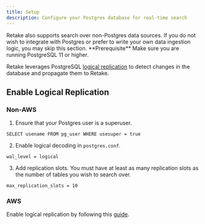 ```yaml
---
title: Setup
description: Configure your Postgres database for real-time search
---
```


<Note>
  Retake also supports search over non-Postgres data sources. If you do not wish
  to integrate with Postgres or prefer to write your own data ingestion logic,
  you may skip this section.
</Note>
<Info>**Prerequisite** Make sure you are running PostgreSQL 11 or higher.</Info>

Retake leverages PostgreSQL [logical replication](https://www.postgresql.org/docs/current/logical-replication.html) to
detect changes in the database and propagate them to Retake.

## Enable Logical Replication

### Non-AWS

1. Ensure that your Postgres user is a superuser.

```
SELECT usename FROM pg_user WHERE usesuper = true
```

2. Enable logical decoding in `postgres.conf`.

```
wal_level = logical
```

3. Add replication slots. You must have at least as many replication slots as the number of tables you wish to
   search over.

```
max_replication_slots = 10
```

### AWS

Enable logical replication by following this [guide](https://docs.aws.amazon.com/AmazonRDS/latest/AuroraUserGuide/AuroraPostgreSQL.Replication.Logical.html).
